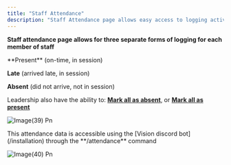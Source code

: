 ```yaml
---
title: "Staff Attendance"
description: "Staff Attendance page allows easy access to logging activity for entire groups of staff, or just individuals."
---
```


**Staff attendance page allows for three separate forms of logging for each member of staff**

<Tip>
  **Present** (on-time, in session)

  **Late** (arrived late, in session)

  **Absent** (did not arrive, not in session)
</Tip>

Leadership also have the ability to: **<u>Mark all as absent</u>**, or **<u>Mark all as present</u>**

![Image(39) Pn](/images/image\(39\).png)

<Info>
  This attendance data is accessible using the [Vision discord bot](/installation) through the **/attendance** command
</Info>

![Image(40) Pn](/images/image\(40\).png)